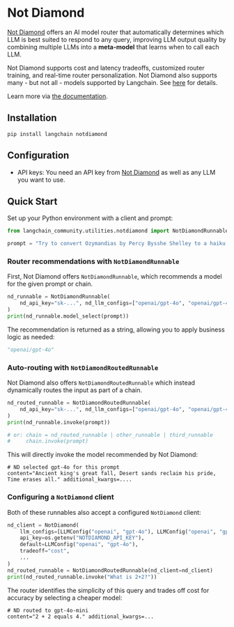 # Not Diamond

[Not Diamond](https://notdiamond.ai) offers an AI model router that automatically determines which LLM is best suited to respond to any query,
improving LLM output quality by combining multiple LLMs into a **meta-model** that learns when to call each LLM.

Not Diamond supports cost and latency tradeoffs, customized router training, and real-time router personalization.
Not Diamond also supports many - but not all - models supported by Langchain. See [here][supported] for details.

Learn more via [the documentation][docs].

## Installation

```shell
pip install langchain notdiamond
```

## Configuration

- API keys: You need an API key from [Not Diamond][api-keys] as well as any LLM you want to use.

## Quick Start

Set up your Python environment with a client and prompt:

```python
from langchain_community.utilities.notdiamond import NotDiamondRunnable, NotDiamondRoutedRunnable

prompt = "Try to convert Ozymandias by Percy Bysshe Shelley to a haiku."
```

### Router recommendations with `NotDiamondRunnable`

First, Not Diamond offers `NotDiamondRunnable`, which recommends a model for the given prompt or chain.

```python
nd_runnable = NotDiamondRunnable(
    nd_api_key="sk-...", nd_llm_configs=["openai/gpt-4o", "openai/gpt-4o-mini"]
)
print(nd_runnable.model_select(prompt))
```

The recommendation is returned as a string, allowing you to apply business logic as needed:

```python
"openai/gpt-4o"
```

### Auto-routing with `NotDiamondRoutedRunnable`

Not Diamond also offers `NotDiamondRoutedRunnable` which instead dynamically routes the input as part of a chain.

```python
nd_routed_runnable = NotDiamondRoutedRunnable(
    nd_api_key="sk-...", nd_llm_configs=["openai/gpt-4o", "openai/gpt-4o-mini"]
)
print(nd_runnable.invoke(prompt))

# or: chain = nd_routed_runnable | other_runnable | third_runnable
#     chain.invoke(prompt)
```

This will directly invoke the model recommended by Not Diamond:

```
# ND selected gpt-4o for this prompt
content="Ancient king's great fall, Desert sands reclaim his pride, Time erases all." additional_kwargs=....
```

### Configuring a `NotDiamond` client

Both of these runnables also accept a configured `NotDiamond` client:

```python
nd_client = NotDiamond(
    llm_configs=[LLMConfig("openai", "gpt-4o"), LLMConfig("openai", "gpt-4o-mini")],
    api_key=os.getenv("NOTDIAMOND_API_KEY"),
    default=LLMConfig("openai", "gpt-4o"),
    tradeoff="cost",
    ...
)
nd_routed_runnable = NotDiamondRoutedRunnable(nd_client=nd_client)
print(nd_routed_runnable.invoke("What is 2+2?"))
```

The router identifies the simplicity of this query and trades off cost for accuracy by selecting
a cheaper model:

```
# ND routed to gpt-4o-mini
content="2 + 2 equals 4." additional_kwargs=...
```

[docs]: https://notdiamond.readme.io/
[api-keys]: https://app.notdiamond.ai/keys
[supported]: https://notdiamond.readme.io/docs/llm-models